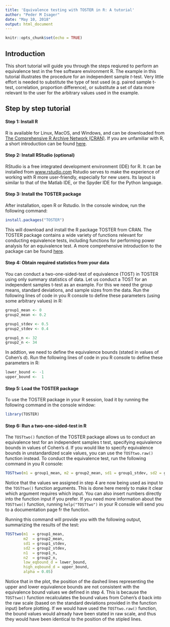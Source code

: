 ```yaml
---
title: 'Equivalence testing with TOSTER in R: A tutorial'
author: "Peder M Isager"
date: "May 10, 2018"
output: html_document
---
```


```r
knitr::opts_chunk$set(echo = TRUE)
```

## Introduction

This short tutorial will guide you through the steps reqiured to perform an equivalence test in the free software environment R. The example in this tutorial illustrates the procedure for an independent sample *t*-test. Very little effort is needed to substitute the type of test used (e.g. paired sample t-test, correlation, proportion difference), or substitute a set of data more relevant to the user for the arbitrary values used in the example.  


## Step by step tutorial

#### Step 1: Install R
R is available for Linux, MacOS, and Windows, and can be downloaded from [The Comprehensive R Archive Network (CRAN)](https://cran.r-project.org/). If you are unfamiliar with R, a short introduction can be found [here](https://www.statmethods.net/r-tutorial/index.html). 

#### Step 2: Install RStudio (optional)
RStudio is a free integrated development environment (IDE) for R. It can be installed from [www.rstudio.com](https://www.rstudio.com/products/rstudio/download/) Rstudio serves to make the experience of working with R more user-friendly, especially for new users. Its layout is similar to that of the Matlab IDE, or the Spyder IDE for the Python language. 

#### Step 3: Install the TOSTER package
After installation, open R or Rstudio. In the console window, run the following command: 

```r
install.packages("TOSTER")
```

This will download and install the R package TOSTER from CRAN. The TOSTER package contains a wide variety of functions relevant for conducting equivalence tests, including functions for performing power analysis for an equivalence test. A more comprehensive introduction to the package can be found [here](https://cran.rstudio.com/web/packages/TOSTER/vignettes/IntroductionToTOSTER.html). 

#### Step 4: Obtain required statistics from your data

You can conduct a two-one-sided-test of equivalence (TOST) in TOSTER using only summary statistics of data. Let us conduct a TOST for an independent samples t-test as an example. For this we need the group means, standard deviations, and sample sizes from the data. Run the following lines of code in you R console to define these parameters (using some arbitrary values) in R:


```r
group1_mean <- 0
group2_mean <- 0.2

group1_stdev <- 0.5
group2_stdev <- 0.4

group1_n <- 32
group2_n <- 34
```

In addtion, we need to define the equivalence bounds (stated in values of Cohen's d). Run the following lines of code in you R console to define these parameters in R:

```r
lower_bound <- -1
upper_bound <-  1
```


#### Step 5: Load the TOSTER package

To use the TOSTER package in your R session, load it by running the following command in the console window:

```r
library(TOSTER)
```

#### Step 6: Run a two-one-sided-test in R

The `TOSTtwo()` function of the TOSTER package allows us to conduct an equivalence test for an independent samples t test, specifying equivalence bounds in values of Cohen's d. If you would like to specify equivalence bounds in unstandardized scale values, you can use the `TOSTtwo.raw()` function instead. To conduct the equivalence test, run the following command in you R console:

```r
TOSTtwo(m1 = group1_mean, m2 = group2_mean, sd1 = group1_stdev, sd2 = group2_stdev, n1 = group1_n, n2 = group2_n, low_eqbound_d = lower_bound, high_eqbound_d = upper_bound, alpha = 0.05)
```

Notice that the values we assigned in step 4 are now being used as input to the `TOSTtwo()` function arguments. This is done here merely to make it clear which argument requires which input. You can also insert numbers directly into the function input if you prefer. If you need more information about the `TOSTtwo()` function, running `help("TOSTtwo")` in your R console will send you to a documentation page fr the function. 

Running this command will provide you with the following output, summarizing the results of the test:

```r
TOSTtwo(m1  = group1_mean,
        m2  = group2_mean, 
        sd1 = group1_stdev,
        sd2 = group2_stdev,
        n1  = group1_n,
        n2  = group2_n, 
        low_eqbound_d = lower_bound, 
        high_eqbound_d = upper_bound, 
        alpha = 0.05)
```

Notice that in the plot, the position of the dashed lines representing the upper and lower equivalence bounds are not consistent with the equivalence bound values we defined in step 4. This is because the `TOSTtwo()` function recalculates the bound values from Cohen's d back into the raw scale (based on the standard deviations provided in the function input) before plotting. If we would have used the `TOSTtwo.raw()` function, the bound values would already have been stated in raw scale, and thus they would have been identical to the position of the stipled lines.